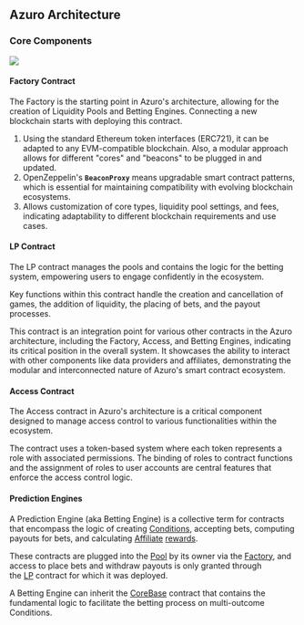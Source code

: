 
## Azuro Architecture

### Core Components

<Image
  src="/images/cases/contract-chains.png"
  width={2000}
  height={1000}
/>

#### Factory Contract

The Factory is the starting point in Azuro's architecture, allowing for the creation of Liquidity Pools and Betting Engines. Connecting a new blockchain starts with deploying this contract.

1. Using the standard Ethereum token interfaces (ERC721), it can be adapted to any EVM-compatible blockchain. Also, a modular approach allows for different "cores" and "beacons" to be plugged in and updated.
2. OpenZeppelin's **`BeaconProxy`** means upgradable smart contract patterns, which is essential for maintaining compatibility with evolving blockchain ecosystems.
3. Allows customization of core types, liquidity pool settings, and fees, indicating adaptability to different blockchain requirements and use cases.

#### LP Contract

The LP contract manages the pools and contains the logic for the betting system, empowering users to engage confidently in the ecosystem. 

Key functions within this contract handle the creation and cancellation of games, the addition of liquidity, the placing of bets, and the payout processes. 

This contract is an integration point for various other contracts in the Azuro architecture, including the Factory, Access, and Betting Engines, indicating its critical position in the overall system. It showcases the ability to interact with other components like data providers and affiliates, demonstrating the modular and interconnected nature of Azuro's smart contract ecosystem.

#### Access Contract

The Access contract in Azuro's architecture is a critical component designed to manage access control to various functionalities within the ecosystem. 

The contract uses a token-based system where each token represents a role with associated permissions. The binding of roles to contract functions and the assignment of roles to user accounts are central features that enforce the access control logic. 

#### Prediction Engines

A Prediction Engine (aka Betting Engine) is a collective term for contracts that encompass the logic of creating [Conditions](https://gem.azuro.org/concepts/protocol/conditions), accepting bets, computing payouts for bets, and calculating [Affiliate](https://gem.azuro.org/concepts/basic/affiliates) [rewards](https://gem.azuro.org/concepts/basic/rewards).

These contracts are plugged into the [Pool](https://gem.azuro.org/concepts/protocol/pools) by its owner via the [Factory](https://gem.azuro.org/contracts/factory), and access to place bets and withdraw payouts is only granted through the [LP](https://gem.azuro.org/contracts/lp) contract for which it was deployed.

A Betting Engine can inherit the [CoreBase](https://gem.azuro.org/contracts/core-base) contract that contains the fundamental logic to facilitate the betting process on multi-outcome Conditions.